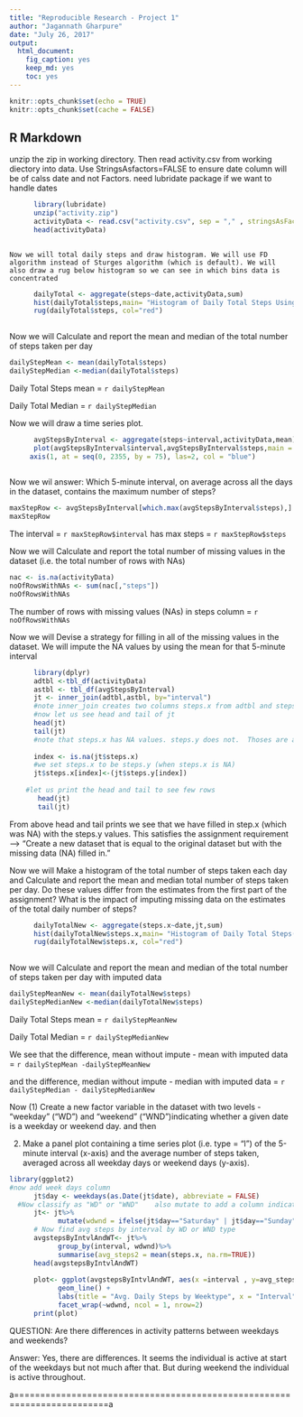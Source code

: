 ```yaml
---
title: "Reproducible Research - Project 1"
author: "Jagannath Gharpure"
date: "July 26, 2017"
output: 
  html_document: 
    fig_caption: yes
    keep_md: yes
    toc: yes
---
```


```r
knitr::opts_chunk$set(echo = TRUE)
knitr::opts_chunk$set(cache = FALSE)

```

## R Markdown

unzip the zip in working directory.  Then read activity.csv from working diectory into data. Use StringsAsfactors=FALSE to ensure date column will be of calss date and not Factors. need lubridate package if we want to handle dates

```r
      library(lubridate)
      unzip("activity.zip")
      activityData <- read.csv("activity.csv", sep = "," , stringsAsFactors = FALSE)
      head(activityData)
      
```
    Now we will total daily steps and draw histogram. We will use FD algorithm instead of Sturges algorithm (which is default). We will also draw a rug below histogram so we can see in which bins data is concentrated 
```r
      dailyTotal <- aggregate(steps~date,activityData,sum)
      hist(dailyTotal$steps,main= "Histogram of Daily Total Steps Using FD algorithm", sub = "Rug shows data density in bins", xlab = "Daily Total Steps" , ylab= "Frequency", col= "lightblue", breaks ="FD" )
      rug(dailyTotal$steps, col="red")
    
```

Now we will Calculate and report the mean and median of the total number of steps taken per day
```r
dailyStepMean <- mean(dailyTotal$steps)
dailyStepMedian <-median(dailyTotal$steps)
```
Daily Total Steps mean = `r dailyStepMean  `

Daily Total Median = `r dailyStepMedian  `

Now we will draw a time series plot.

```r
      avgStepsByInterval <- aggregate(steps~interval,activityData,mean)
      plot(avgStepsByInterval$interval,avgStepsByInterval$steps,main = "Steps Averaged across all days BY Interval" , xlab = "Interval", ylab = "Average Steps" ,  type="l", xaxt ="n")
     axis(1, at = seq(0, 2355, by = 75), las=2, col = "blue") 
    
```

Now we wil answer: Which 5-minute interval, on average across all the days in the dataset, contains the maximum number of steps?

```r
maxStepRow <- avgStepsByInterval[which.max(avgStepsByInterval$steps),]
maxStepRow

```
The interval = `r maxStepRow$interval` has max steps = `r maxStepRow$steps `

Now we will Calculate and report the total number of missing values in the dataset (i.e. the total number of rows with NAs)

```r
nac <- is.na(activityData)
noOfRowsWithNAs <- sum(nac[,"steps"])
noOfRowsWithNAs
```

The number of rows with missing values (NAs) in steps column = `r noOfRowsWithNAs `

Now we will Devise a strategy for filling in all of the missing values in the dataset. We will impute the NA values by using the mean for that 5-minute interval 


```r
      library(dplyr)      
      adtbl <-tbl_df(activityData)
      astbl <- tbl_df(avgStepsByInterval)
      jt <- inner_join(adtbl,astbl, by="interval") 
      #note inner_join creates two columns steps.x from adtbl and steps.y from astbl
      #now let us see head and tail of jt
      head(jt)
      tail(jt)
      #note that steps.x has NA values. steps.y does not.  Thoses are averages for the itnerval
      
      index <- is.na(jt$steps.x)
      #we set steps.x to be steps.y (when steps.x is NA)
      jt$steps.x[index]<-(jt$steps.y[index])
      
    #let us print the head and tail to see few rows        
       head(jt) 
       tail(jt)

```
From above head and tail prints we see that we have filled in step.x (which was NA) with the steps.y values.  This satisfies the assignment requirement --> "Create a new dataset that is equal to the original dataset but with the missing data (NA) filled in."


Now we will Make a histogram of the total number of steps taken each day and Calculate and report the mean and median total number of steps taken per day. Do these values differ from the estimates from the first part of the assignment? What is the impact of imputing missing data on the estimates of the total daily number of steps?

```r
      dailyTotalNew <- aggregate(steps.x~date,jt,sum)
      hist(dailyTotalNew$steps.x,main= "Histogram of Daily Total Steps(with imputed values) Using FD algorithm ", sub = "Rug shows data density in bins", xlab = "Daily Total Steps" , ylab= "Frequency", col= "lightblue", breaks ="FD" )
      rug(dailyTotalNew$steps.x, col="red")
    
```

Now we will Calculate and report the mean and median of the total number of steps taken per day with imputed data

```r
dailyStepMeanNew <- mean(dailyTotalNew$steps)
dailyStepMedianNew <-median(dailyTotalNew$steps)
```

Daily Total Steps mean = `r dailyStepMeanNew  `

Daily Total Median = `r dailyStepMedianNew  `

We see that the difference, mean without impute - mean with imputed data = `r dailyStepMean -dailyStepMeanNew  `

and the difference, median without impute - median with imputed data = `r dailyStepMedian - dailyStepMedianNew  `

Now  (1) Create a new factor variable in the dataset with two levels - "weekday" ("WD") and "weekend" ("WND")indicating whether a given date is a weekday or weekend day. and then

(2) Make a panel plot containing a time series plot (i.e. type = "l") of the 5-minute interval (x-axis) and the average number of steps taken, averaged across all weekday days or weekend days (y-axis). 


```r
library(ggplot2)
#now add week days column
      jt$day <- weekdays(as.Date(jt$date), abbreviate = FALSE)
  #Now classify as "WD" or "WND"    also mutate to add a column indicating WD or WND 
      jt<- jt%>%
            mutate(wdwnd = ifelse(jt$day=="Saturday" | jt$day=="Sunday", "WND", "WD"))
      # Now find avg steps by interval by WD or WND type     
      avgstepsByIntvlAndWT<- jt%>%
            group_by(interval, wdwnd)%>%
            summarise(avg_steps2 = mean(steps.x, na.rm=TRUE))
      head(avgstepsByIntvlAndWT)
      
      plot<- ggplot(avgstepsByIntvlAndWT, aes(x =interval , y=avg_steps2, color=wdwnd)) +
            geom_line() +
            labs(title = "Avg. Daily Steps by Weektype", x = "Interval", y = "No. of Steps") +
            facet_wrap(~wdwnd, ncol = 1, nrow=2) 
      print(plot)

```

QUESTION: Are there differences in activity patterns between weekdays and weekends?

Answer: Yes, there are differences. It seems the individual is active at start of the weekdays but not much after that. But during weekend the individual is active throughout.

a========================================================================a
